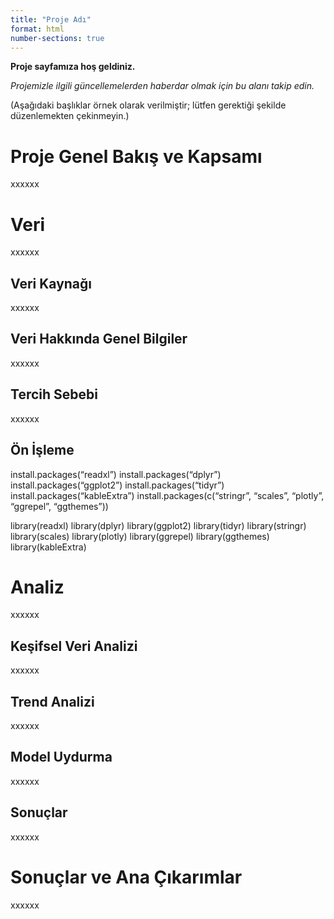 ```yaml
---
title: "Proje Adı"
format: html
number-sections: true
---
```


**Proje sayfamıza hoş geldiniz.**

*Projemizle ilgili güncellemelerden haberdar olmak için bu alanı takip edin.*

(Aşağıdaki başlıklar örnek olarak verilmiştir; lütfen gerektiği şekilde düzenlemekten çekinmeyin.)

# Proje Genel Bakış ve Kapsamı

xxxxxx

# Veri

xxxxxx

## Veri Kaynağı

xxxxxx

## Veri Hakkında Genel Bilgiler

xxxxxx

## Tercih Sebebi

xxxxxx

## Ön İşleme

install.packages("readxl")
install.packages("dplyr")
install.packages("ggplot2")
install.packages("tidyr")
install.packages("kableExtra")
install.packages(c("stringr", "scales", "plotly", "ggrepel", "ggthemes"))


library(readxl)
library(dplyr)
library(ggplot2)
library(tidyr)
library(stringr)
library(scales)
library(plotly)
library(ggrepel)
library(ggthemes)
library(kableExtra)


# Analiz

xxxxxx

## Keşifsel Veri Analizi

xxxxxx

## Trend Analizi

xxxxxx

## Model Uydurma

xxxxxx

## Sonuçlar

xxxxxx

# Sonuçlar ve Ana Çıkarımlar

xxxxxx
